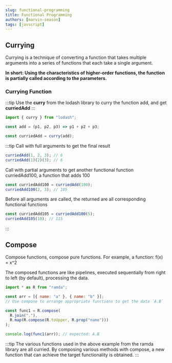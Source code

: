 ```yaml
---
slug: functional-programming
title: Functional Programming
authors: [marvin-season]
tags: [javscript]
---
```


## Currying

Currying is a technique of converting a function that takes multiple arguments into a series of functions that each take a single argument.

**In short: Using the characteristics of higher-order functions, the function is partially called according to the parameters.**

### Currying Function

:::tip
Use the **curry** from the lodash library to curry the function add, and get **curriedAdd**
:::

```js
import { curry } from "lodash";

const add = (p1, p2, p3) => p1 + p2 + p3;

const curriedAdd = curry(add);
```

:::tip
Call with full arguments to get the final result

```js
curriedAdd(1, 2, 3); // 6
curriedAdd(1)(2)(3); // 6
```

Call with partial arguments to get another functional function curriedAdd100, a function that adds 100

```js
const curriedAdd100 = curriedAdd(100);
curriedAdd100(2, 3); // 105
```

Before all arguments are called, the returned are all corresponding functional functions

```js
const curriedAdd105 = curriedAdd100(5);
curriedAdd105(10); // 115
```

:::

## Compose

Compose functions, compose pure functions. For example, a function: f(x) = x^2

The composed functions are like pipelines, executed sequentially from right to left (by default), processing the data.

```js
import * as R from "ramda";

const arr = [{ name: "a" }, { name: "b" }];
// Use compose to arrange appropriate functions to get the data `A.B`

const func1 = R.compose(
  R.join("."),
  R.map(R.compose(R.toUpper, R.prop("name")))
);

console.log(func1(arr)); // expected: A.B
```
:::tip
The various functions used in the above example from the ramda library are all curried. By composing various methods with compose, a new function that can achieve the target functionality is obtained.
:::